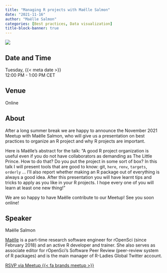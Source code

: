 ```yaml
---
title: "Managing R projects with Maëlle Salmon"
date: "2021-11-16"
author: "Maëlle Salmon"
categories: [Best practices, Data visualization]
title-block-banner: true
---
```


![](202111.avif){fig-alt="Flyer for the R-Ladies Vienna November 2021 event. All information described is available in the main text below."}


## Date and Time

Tuesday, {{< meta date >}}  
12:00 PM - 1:00 PM CET

## Venue

Online

## About

After a long summer break we are happy to announce the November 2021 Meetup with Maëlle Salmon, who will give us a presentation on best practices to organize an R project and why R projects are important.

Here is Maëlle's abstract for the talk: "A good R project organization is useful even if you do not have collaborators as demanding as The Little Prince. How to do that? Do you put the project in some sort of box? In this talk I will present tools that are good to know: git, `here`, `renv`, `targets`, `orderly` ... I’ll also report whether making an R package out of everything is always a good idea. After this presentation you will have learnt tips and tricks to apply as you like in your R projects. I hope every one of you will learn at least one new thing!"

We are so happy to have Maëlle contribute to our Meetup! See you soon online!

## Speaker

Maëlle Salmon

[Maëlle](https://masalmon.eu) is a part-time research software engineer for rOpenSci (since February 2018) and an active R developer and trainer. She also serves as associate editor for rOpenSci’s Software Peer Review (peer-review system of R packages) and is the main manager of R-Ladies Global Twitter account.

[RSVP via Meetup {{< fa brands meetup >}}](https://www.meetup.com/rladies-vienna/events/281817565){.btn .btn-outline-primary .rsvp}
